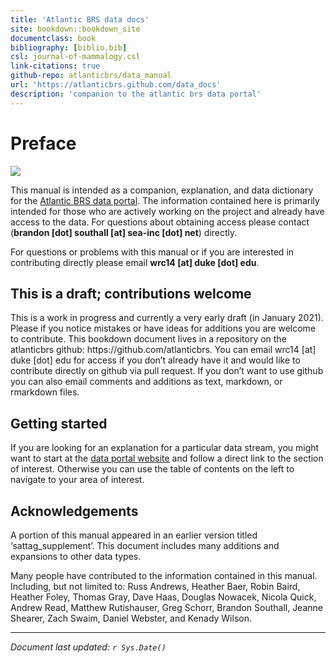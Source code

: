 ---
title: 'Atlantic BRS data docs'
site: bookdown::bookdown_site
documentclass: book
bibliography: [biblio.bib]
csl: journal-of-mammalogy.csl
link-citations: true
github-repo: atlanticbrs/data_manual
url: 'https://atlanticbrs.github.com/data_docs'
description: 'companion to the atlantic brs data portal'
---

# Preface {-}

![](images/logo.svg)

This manual is intended as a companion, explanation, and data dictionary for the [Atlantic BRS data portal](https://bdtc.netlify.app). The information contained here is primarily intended for those who are actively working on the project and already have access to the data. For questions about obtaining access please contact (**brandon [dot] southall [at] sea-inc [dot] net**) directly.

For questions or problems with this manual or if you are interested in contributing directly please email **wrc14 [at] duke [dot] edu**.

## This is a draft; contributions welcome {-}

This is a work in progress and currently a very early draft (in January 2021). Please if you notice mistakes or have ideas for additions you are welcome to contribute. This bookdown document lives in a repository on the atlanticbrs github: https://github.com/atlanticbrs. You can email wrc14 [at] duke [dot] edu for access if you don't already have it and would like to contribute directly on github via pull request. If you don't want to use github you can also email comments and additions as text, markdown, or rmarkdown files.

## Getting started {-}

If you are looking for an explanation for a particular data stream, you might want to start at the [data portal website](https://bdtc.netlify.app) and follow a direct link to the section of interest. Otherwise you can use the table of contents on the left to navigate to your area of interest.

## Acknowledgements {-}

A portion of this manual appeared in an earlier version titled 'sattag_supplement'. This document includes many additions and expansions to other data types.

Many people have contributed to the information contained in this manual. Including, but not limited to:
Russ Andrews, 
Heather Baer, 
Robin Baird, 
Heather Foley, 
Thomas Gray,
Dave Haas, 
Douglas Nowacek,
Nicola Quick, 
Andrew Read,
Matthew Rutishauser, 
Greg Schorr, 
Brandon Southall,
Jeanne Shearer, 
Zach Swaim,
Daniel Webster,
and 
Kenady Wilson.

----

_Document last updated: `r Sys.Date()`_
